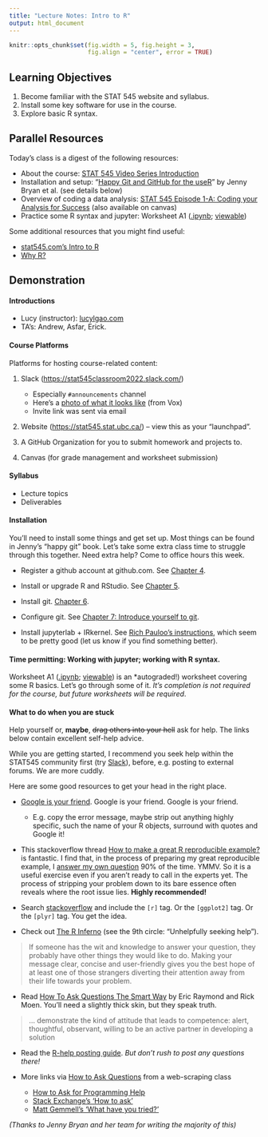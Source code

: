 ```yaml
---
title: "Lecture Notes: Intro to R"
output: html_document
---
```


```r
knitr::opts_chunk$set(fig.width = 5, fig.height = 3, 
                      fig.align = "center", error = TRUE)
```

## Learning Objectives

1.  Become familiar with the STAT 545 website and syllabus.
2.  Install some key software for use in the course.
3.  Explore basic R syntax.

## Parallel Resources

Today's class is a digest of the following resources:

-   About the course: [STAT 545 Video Series Introduction](https://www.youtube.com/watch?v=6REhJVsbbAM)
-   Installation and setup: "[Happy Git and GitHub for the useR](https://happygitwithr.com/)" by Jenny Bryan et al. (see details below)
-   Overview of coding a data analysis: [STAT 545 Episode 1-A: Coding your Analysis for Success](https://youtu.be/91LmBj29-Sc) (also available on canvas)
-   Practice some R syntax and jupyter: Worksheet A1 ([.ipynb](https://raw.githubusercontent.com/UBC-STAT/stat545.stat.ubc.ca/master/content/worksheets/worksheet_a01.ipynb); [viewable](https://github.com/UBC-STAT/stat545.stat.ubc.ca/blob/master/content/worksheets/worksheet_a01.ipynb))

Some additional resources that you might find useful:

-   [stat545.com's Intro to R](https://stat545.com/r-basics.html)
-   [Why R?](https://cfss.uchicago.edu/setup/what-is-r/)

## Demonstration

#### Introductions

-   Lucy (instructor): [lucylgao.com](https://lucylgao.com)
-   TA's: Andrew, Asfar, Erick.

#### Course Platforms

Platforms for hosting course-related content:

1.  Slack (<https://stat545classroom2022.slack.com/>)

    -   Especially `#announcements` channel
    -   Here's a [photo of what it looks like](https://cdn.vox-cdn.com/thumbor/ljup85YXH0uSunvONPrkkys_1po=/0x0:1980x1320/1820x1213/filters:focal(832x502:1148x818):format(webp)/cdn.vox-cdn.com/uploads/chorus_image/image/66517684/slacknewdesign.0.jpg) (from Vox)
    -   Invite link was sent via email

2.  Website (<https://stat545.stat.ubc.ca/>) -- view this as your "launchpad".

3.  A GitHub Organization for you to submit homework and projects to.

4.  Canvas (for grade management and worksheet submission)

#### Syllabus

-   Lecture topics
-   Deliverables

#### Installation

You'll need to install some things and get set up. Most things can be found in Jenny's "happy git" book. Let's take some extra class time to struggle through this together. Need extra help? Come to office hours this week.

-   Register a github account at github.com. See [Chapter 4](https://happygitwithr.com/github-acct.html).

-   Install or upgrade R and RStudio. See [Chapter 5](https://happygitwithr.com/install-r-rstudio.html).

-   Install git. [Chapter 6](https://happygitwithr.com/install-git.html).

-   Configure git. See [Chapter 7: Introduce yourself to git](https://happygitwithr.com/hello-git.html).

-   Install jupyterlab + IRkernel. See [Rich Pauloo's instructions](https://richpauloo.github.io/2018-05-16-Installing-the-R-kernel-in-Jupyter-Lab/), which seem to be pretty good (let us know if you find something better).

#### Time permitting: Working with jupyter; working with R syntax.

Worksheet A1 ([.ipynb](https://raw.githubusercontent.com/UBC-STAT/stat545.stat.ubc.ca/master/content/worksheets/worksheet_a01.ipynb); [viewable](https://github.com/UBC-STAT/stat545.stat.ubc.ca/blob/master/content/worksheets/worksheet_a01.ipynb)) is an \*autograded!) worksheet covering some R basics. Let's go through some of it. *It's completion is not required for the course, but future worksheets will be required*.

#### What to do when you are stuck

Help yourself or, **maybe**, ~~drag others into your hell~~ ask for help. The links below contain excellent self-help advice.

While you are getting started, I recommend you seek help within the STAT545 community first (try [Slack](https://stat545ubc.slack.com/)), before, e.g. posting to external forums. We are more cuddly.

Here are some good resources to get your head in the right place.

-   [Google is your friend](http://xkcd.com/627/). Google is your friend. Google is your friend.

    -   E.g. copy the error message, maybe strip out anything highly specific, such the name of your R objects, surround with quotes and Google it!

-   This stackoverflow thread [How to make a great R reproducible example?](http://stackoverflow.com/questions/5963269/how-to-make-a-great-r-reproducible-example/5963610#5963610) is fantastic. I find that, in the process of preparing my great reproducible example, I [answer my own question](http://htmlpreview.github.io/?https://gist.githubusercontent.com/jennybc/58466fd018823302f398/raw/4c7059558e1525b482f1ee794a5828ca8999bf98/2014-07-25_wrapper-graphics-dev-open-close.html) 90% of the time. YMMV. So it is a useful exercise even if you aren't ready to call in the experts yet. The process of stripping your problem down to its bare essence often reveals where the root issue lies. **Highly recommended!**

-   Search [stackoverflow](http://stackoverflow.com) and include the `[r]` tag. Or the `[ggplot2]` tag. Or the `[plyr]` tag. You get the idea.

-   Check out [The R Inferno](http://www.burns-stat.com/documents/books/the-r-inferno/) (see the 9th circle: "Unhelpfully seeking help").

> If someone has the wit and knowledge to answer your question, they probably have other things they would like to do. Making your message clear, concise and user-friendly gives you the best hope of at least one of those strangers diverting their attention away from their life towards your problem.

-   Read [How To Ask Questions The Smart Way](http://www.catb.org/~esr/faqs/smart-questions.html) by Eric Raymond and Rick Moen. You'll need a slightly thick skin, but they speak truth.

> ... demonstrate the kind of attitude that leads to competence: alert, thoughtful, observant, willing to be an active partner in developing a solution

-   Read the [R-help posting guide](http://www.r-project.org/posting-guide.html). *But don't rush to post any questions there!*

-   More links via [How to Ask Questions](https://github.com/ireapps/scraping-class/blob/master/notes/how-to-ask-questions.md) from a web-scraping class

    -   [How to Ask for Programming Help](http://codingkilledthecat.wordpress.com/2012/06/26/how-to-ask-for-programming-help/)
    -   [Stack Exchange's 'How to ask'](https://codereview.stackexchange.com/help/how-to-ask)
    -   [Matt Gemmell's 'What have you tried?'](http://mattgemmell.com/what-have-you-tried/)

*(Thanks to Jenny Bryan and her team for writing the majority of this)*
